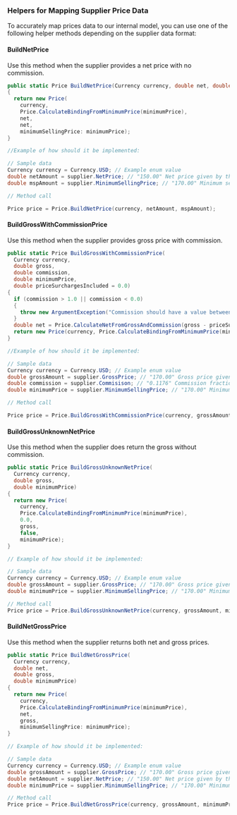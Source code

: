 ### **Helpers for Mapping Supplier Price Data**

To accurately map prices data to our internal model, you can use one of the following helper methods depending on the supplier data format:

#### **BuildNetPrice**

Use this method when the supplier provides a net price with no commission.

```csharp
public static Price BuildNetPrice(Currency currency, double net, double minimumPrice)
{
  return new Price(
    currency, 
    Price.CalculateBindingFromMinimumPrice(minimumPrice), 
    net, 
    net, 
    minimumSellingPrice: minimumPrice);
}

//Example of how should it be implemented:

// Sample data
Currency currency = Currency.USD; // Example enum value
double netAmount = supplier.NetPrice; // "150.00" Net price given by the supplier
double mspAmount = supplier.MinimumSellingPrice; // "170.00" Minimum selling price given by the supplier

// Method call

Price price = Price.BuildNetPrice(currency, netAmount, mspAmount);
```

#### **BuildGrossWithCommissionPrice**

Use this method when the supplier provides gross price with commission.

```csharp
public static Price BuildGrossWithCommissionPrice(
  Currency currency,
  double gross,
  double commission,
  double minimumPrice,
  double priceSurchargesIncluded = 0.0)
{
  if (commission > 1.0 || commission < 0.0)
  {
    throw new ArgumentException("Commission should have a value between 0 and 1");
  }
  double net = Price.CalculateNetFromGrossAndCommission(gross - priceSurchargesIncluded, commission) + priceSurchargesIncluded;
  return new Price(currency, Price.CalculateBindingFromMinimumPrice(minimumPrice), net, gross, minimumSellingPrice: minimumPrice);
}

//Example of how should it be implemented:

// Sample data
Currency currency = Currency.USD; // Example enum value
double grossAmount = supplier.GrossPrice; // "170.00" Gross price given by the supplier
double commission = supplier.Commisison; // "0.1176" Commission fraction given by the supplier
double minimumPrice = supplier.MinimumSellingPrice; // "170.00" Minimum selling price given by the supplier

// Method call

Price price = Price.BuildGrossWithCommissionPrice(currency, grossAmount, commission, minimumPrice);
```

#### **BuildGrossUnknownNetPrice**

Use this method when the supplier does return the gross without commission.

```csharp
public static Price BuildGrossUnknownNetPrice(
  Currency currency,
  double gross,
  double minimumPrice)
{
  return new Price(
    currency, 
    Price.CalculateBindingFromMinimumPrice(minimumPrice), 
    0.0, 
    gross, 
    false, 
    minimumPrice);
}

// Example of how should it be implemented:

// Sample data
Currency currency = Currency.USD; // Example enum value
double grossAmount = supplier.GrossPrice; // "170.00" Gross price given by the supplier
double minimumPrice = supplier.MinimumSellingPrice; // "170.00" Minimum selling price given by the supplier

// Method call
Price price = Price.BuildGrossUnknownNetPrice(currency, grossAmount, minimumPrice);
```

#### **BuildNetGrossPrice**

Use this method when the supplier returns both net and gross prices.

```csharp
public static Price BuildNetGrossPrice(
  Currency currency,
  double net,
  double gross,
  double minimumPrice)
{
  return new Price(
    currency, 
    Price.CalculateBindingFromMinimumPrice(minimumPrice), 
    net, 
    gross, 
    minimumSellingPrice: minimumPrice);
}

// Example of how should it be implemented:

// Sample data
Currency currency = Currency.USD; // Example enum value
double grossAmount = supplier.GrossPrice; // "170.00" Gross price given by the supplier
double netAmount = supplier.NetPrice; // "150.00" Net price given by the supplier
double minimumPrice = supplier.MinimumSellingPrice; // "170.00" Minimum selling price given by the supplier

// Method call
Price price = Price.BuildNetGrossPrice(currency, grossAmount, minimumPrice);
```